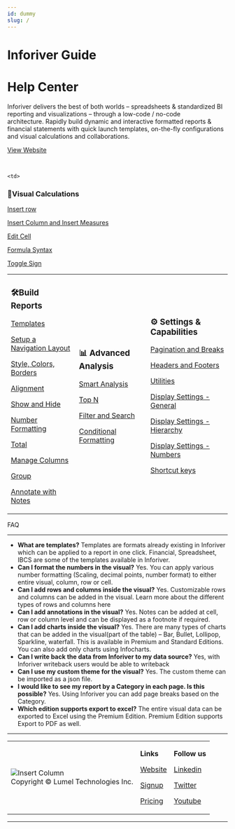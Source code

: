 ```yaml
---
id: dummy
slug: /
---
```



# Inforiver Guide

# Help Center

Inforiver delivers the best of both worlds – spreadsheets & standardized BI reporting and visualizations – through a low-code / no-code architecture. Rapidly build dynamic and interactive formatted reports & financial statements with quick launch templates, on-the-fly configurations and visual calculations and collaborations.

[View Website](https://inforiver.com)

<ReactPlayer url='https://www.youtube.com/watch?v=KsKeozY0mmk' /> 
<br/>
<table>
  <tr>
<td>

### 🛠Build Reports

[Templates](/build/Template)

[Setup a Navigation Layout](/build/setup-a-navigation-layout)

[Style, Colors, Borders](/build/Style,color,border)

[Alignment](/build/alignment)

[Show and Hide](/build/showandhide)

[Number Formatting](/build/number-formatting)

[Total](/build/Total)

[Manage Columns](/build/Managecolumn)

[Group](https://www./Group-08869e32b59a4eb08d18f80d84a894e7)

[Annotate with Notes](/build/Annotatenotes)

</td>
 
    <td>

### 🧮Visual Calculations

[Insert row](/visual/insert-row)

[Insert Column and Insert Measures](/visual/insert-column-and-insert-measures)

[Edit Cell](/visual/Editcell)

[Formula Syntax ](/visual/formula-list)

[Toggle Sign](/visual/Toggle-Sign)

</td> 
<td>

### 📊 Advanced Analysis

[Smart Analysis](/analyze/Smartanalysis)

[Top N](/analyze/TopN)

[Filter and Search](/analyze/filter-and-search)

[Conditional Formatting](/analyze/conditional-formatting)
  </td>
  <td>

### ⚙ Settings & Capabilities

[Pagination and Breaks](/settings/pagination-and-breaks)

[Headers and Footers](/settings/headers-and-footers)

[Utilities](/settings/utilities)
 
[Display Settings - General](/settings/display-settings---general)

[Display Settings - Hierarchy](/settings/display-settings---hierarchy)

[Display Settings - Numbers](/settings/display-settings---numbers)

[Shortcut keys](/settings/shortcut-keys)

 </td>
 </tr>
</table>

FAQ

---

- **What are templates?**
  Templates are formats already existing in Inforiver which can be applied to a report in one click. Financial, Spreadsheet, IBCS are some of the templates available in Inforiver.
- **Can I format the numbers in the visual?**
  Yes. You can apply various number formatting (Scaling, decimal points, number format) to either entire visual, column, row or cell.
- **Can I add rows and columns inside the visual?**
  Yes. Customizable rows and columns can be added in the visual. Learn more about the different types of rows and columns here
- **Can I add annotations in the visual?**
  Yes. Notes can be added at cell, row or column level and can be displayed as a footnote if required.
- **Can I add charts inside the visual?**
  Yes. There are many types of charts that can be added in the visual(part of the table) – Bar, Bullet, Lollipop, Sparkline, waterfall. This is available in Premium and Standard Editions. You can also add only charts using Infocharts.
- **Can I write back the data from Inforiver to my data source?**
  Yes, with Inforiver writeback users would be able to writeback
- **Can I use my custom theme for the visual?**
  Yes. The custom theme can be imported as a json file.
- **I would like to see my report by a Category in each page. Is this possible?**
  Yes. Using Inforiver you can add page breaks based on the Category.
- **Which edition supports export to excel?**
  The entire visual data can be exported to Excel using the Premium Edition. Premium Edition supports Export to PDF as well.



---
<table>
  <tr>
<td>
<div class="left">
  <Zoom>
    <img alt="Insert Column" src={useBaseUrl("img/inforiver-logo.svg")} />
  </Zoom>
</div>
Copyright © Lumel Technologies Inc.
</td>
<td>

**Links**

[Website](https://inforiver.com/)

[Signup](https://inforiver.com/professional/trial/)

[Pricing](https://inforiver.com/pricing/)
</td>
<td>

**Follow us**

[Linkedin](https://www.linkedin.com/company/info-river/)

[Twitter](https://twitter.com/inforiverbi)

[Youtube](https://www.youtube.com/channel/UCCsM_ewPSPDHgq30mssJmdg)
</td>
</tr>
</table>

---
